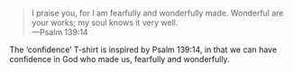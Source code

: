 > I praise you, for I am fearfully and wonderfully made. Wonderful are your works; my soul knows it very well. \
> &mdash;Psalm 139:14

The &lsquo;confidence&rsquo; T-shirt is inspired by Psalm 139:14, in that we can have confidence in God who made us, fearfully and wonderfully.
